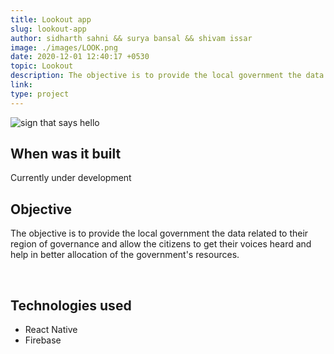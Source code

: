 ```yaml
---
title: Lookout app
slug: lookout-app
author: sidharth sahni && surya bansal && shivam issar 
image: ./images/LOOK.png
date: 2020-12-01 12:40:17 +0530
topic: Lookout
description: The objective is to provide the local government the data related to their region of governance and allow the citizens to get their voices heard and help in better allocation of the government's resources. 
link: 
type: project
---
```


![sign that says hello](./images/LOOK.png)
<br />

## When was it built

Currently under development
<br />

## Objective

The objective is to provide the local government the data related to their region of governance and allow the citizens to get their voices heard and help in better allocation of the government's resources. 

<br />

## Technologies used

- React Native
- Firebase

<br />
